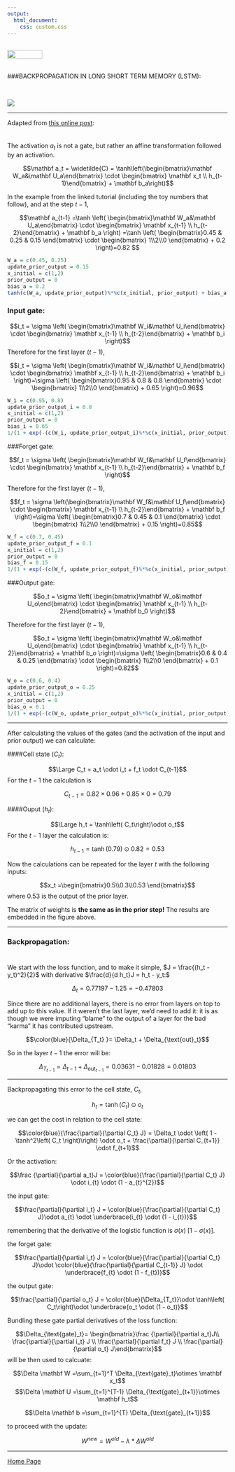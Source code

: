 ```yaml
---
output: 
  html_document:
    css: custom.css
---
```


<br>
<a href="http://rinterested.github.io/statistics/index.html">
<img HEIGHT="20" WIDTH="80" src="https://cloud.githubusercontent.com/assets/9312897/10556783/a27a26fa-745c-11e5-9b1a-2d5bd737387a.PNG"></a>
<br><br>

###BACKPROPAGATION IN LONG SHORT TERM MEMORY (LSTM):
<br>



<br>

<img src = "https://user-images.githubusercontent.com/9312897/28521315-07a2f1d8-7041-11e7-80d0-ef255b5d12f6.png">

---

Adapted from [this online post](https://blog.aidangomez.ca/2016/04/17/Backpropogating-an-LSTM-A-Numerical-Example/):

<img height = 7  src = "https://user-images.githubusercontent.com/9312897/28549944-aa01ee06-70ab-11e7-8c3d-d9ae2b65ebef.png">

The activation $a_t$ is not a gate, but rather an affine transformation followed by an activation. 

$$\mathbf a_t = \widetilde{C} = \tanh\left(\begin{bmatrix}\mathbf W_a&\mathbf U_a\end{bmatrix} \cdot \begin{bmatrix} \mathbf x_t \\ h_{t-1}\end{bmatrix}  + \mathbf b_a\right)$$

In the example from the linked tutorial (including the toy numbers that follow), and at the step $t-1,$


$$\mathbf a_{t-1} =\tanh \left( \begin{bmatrix}\mathbf W_a&\mathbf U_a\end{bmatrix} \cdot \begin{bmatrix} \mathbf x_{t-1} \\ h_{t-2}\end{bmatrix}  + \mathbf b_a \right)
=\tanh \left( \begin{bmatrix}0.45 & 0.25 & 0.15 \end{bmatrix} \cdot \begin{bmatrix} 1\\2\\0 \end{bmatrix}  + 0.2 \right)=0.82
$$

```r
W_a = c(0.45, 0.25)
update_prior_output = 0.15
x_initial = c(1,2)
prior_output = 0
bias_a = 0.2
tanh(c(W_a, update_prior_output)%*%c(x_initial, prior_output) + bias_a )
```

### Input gate:

$$i_t = \sigma \left( \begin{bmatrix}\mathbf W_i&\mathbf U_i\end{bmatrix}  \cdot \begin{bmatrix} \mathbf x_{t-1} \\ h_{t-2}\end{bmatrix}  + \mathbf b_i \right)$$
Therefore for the first layer $(t-1),$

$$i_t = \sigma \left( \begin{bmatrix}\mathbf W_i&\mathbf U_i\end{bmatrix}  \cdot \begin{bmatrix} \mathbf x_{t-1} \\ h_{t-2}\end{bmatrix}  + \mathbf b_i \right)=\sigma \left( \begin{bmatrix}0.95 & 0.8 & 0.8 \end{bmatrix} \cdot \begin{bmatrix} 1\\2\\0 \end{bmatrix}  + 0.65 \right)=0.96$$

```r
W_i = c(0.95, 0.8)
update_prior_output_i = 0.8
x_initial = c(1,2)
prior_output = 0
bias_i = 0.65
1/(1 + exp(-(c(W_i, update_prior_output_i)%*%c(x_initial, prior_output) + bias_i)))
```

###Forget gate:

$$f_t = \sigma \left( \begin{bmatrix}\mathbf W_f&\mathbf U_f\end{bmatrix}  \cdot \begin{bmatrix} \mathbf x_{t-1} \\ h_{t-2}\end{bmatrix}  + \mathbf b_f \right)$$

Therefore for the first layer $(t-1),$

$$f_t = \sigma \left(\begin{bmatrix}\mathbf W_f&\mathbf U_f\end{bmatrix}  \cdot \begin{bmatrix} \mathbf x_{t-1} \\ h_{t-2}\end{bmatrix}  + \mathbf b_f \right)=\sigma \left( \begin{bmatrix}0.7 & 0.45 & 0.1 \end{bmatrix} \cdot \begin{bmatrix} 1\\2\\0 \end{bmatrix}  + 0.15 \right)=0.85$$

```r
W_f = c(0.7, 0.45)
update_prior_output_f = 0.1
x_initial = c(1,2)
prior_output = 0
bias_f = 0.15
1/(1 + exp(-(c(W_f, update_prior_output_f)%*%c(x_initial, prior_output) + bias_f)))
```


###Output gate:

$$o_t = \sigma \left( \begin{bmatrix}\mathbf W_o&\mathbf U_o\end{bmatrix} \cdot \begin{bmatrix} \mathbf x_{t-1} \\ h_{t-2}\end{bmatrix}  + \mathbf b_0 \right)$$

Therefore for the first layer $(t-1),$

$$o_t = \sigma \left( \begin{bmatrix}\mathbf W_o&\mathbf U_o\end{bmatrix}  \cdot \begin{bmatrix} \mathbf x_{t-1} \\ h_{t-2}\end{bmatrix}  + \mathbf b_o \right)=\sigma \left( \begin{bmatrix}0.6 & 0.4 & 0.25 \end{bmatrix} \cdot \begin{bmatrix} 1\\2\\0 \end{bmatrix}  + 0.1 \right)=0.82$$

```r
W_o = c(0.6, 0.4)
update_prior_output_o = 0.25
x_initial = c(1,2)
prior_output = 0
bias_o = 0.1
1/(1 + exp(-(c(W_o, update_prior_output_o)%*%c(x_initial, prior_output) + bias_o)))
```

---

After calculating the values of the gates (and the activation of the input and prior output) we can calculate:

####Cell state $(C_t):$

$$\Large C_t =  a_t \odot i_t + f_t \odot C_{t-1}$$
For the $t-1$ the calculation is

$$C_{t-1}=0.82\times0.96+0.85×0=0.79$$

####Ouput $(h_t):$

$$\Large h_t = \tanh\left( C_t\right)\odot o_t$$
For the $t-1$ layer the calculation is:

$$h_{t-1} = \tanh(0.79) \odot 0.82=0.53$$

Now the calculations can be repeated for the layer $t$ with the following inputs:

$$x_t =\begin{bmatrix}0.5\\0.3\\0.53 \end{bmatrix}$$
where $0.53$ is the output of the prior layer.

The matrix of weights is **the same as in the prior step!** The results are embedded in the figure above.

---

### Backpropagation:

<img height = 10  src = "https://user-images.githubusercontent.com/9312897/28578631-4d8bde16-7128-11e7-9a26-3804f51fcad9.png">



We start with the loss function, and to make it simple, $J = \frac{(h_t - y_t)^2}{2}$ with derivative $\frac{d}{d h_t}J = h_t - y_t:$

$$\Delta_t = 0.77197−1.25=−0.47803$$

Since there are no additional layers, there is no error from layers on top to add up to this value. If it weren't the last layer, we'd need to add it: it is as though we were imputing "blame" to the output of a layer for the bad "karma" it has contributed upstream. 

$$\color{blue}{\Delta_{T_t} }= \Delta_t + \Delta_{\text{out}_t}$$

So in the layer $t - 1$ the error will be:

$$\Delta _{T_{t-1}}=\Delta_{t-1}+\Delta_{\text{out}_{t-1}}=0.03631-0.01828=0.01803$$

---

Backpropagating this error to the cell state, $C_t,$

$$ h_t = \tanh\left( C_t   \right)\odot o_t$$
   
we can get the cost in relation to the cell state:

$$\color{blue}{\frac{\partial}{\partial C_t} J} = \Delta_t \odot \left( 1 - \tanh^2\left( C_t \right)\right) \odot o_t + \frac{\partial}{\partial C_{t+1}} \odot f_{t+1}$$

Or the activation:

$$\frac {\partial}{\partial a_t}J = \color{blue}{\frac{\partial}{\partial C_t} J} \odot i_{t} \odot (1 - a_{t}^{2})$$

the input gate:

$$\frac{\partial}{\partial i_t} J = \color{blue}{\frac{\partial}{\partial C_t} J}\odot a_{t} \odot \underbrace{i_{t} \odot (1 - i_{t})}$$

remembering that the derivative of the logistic function is $\sigma(x)\;[1-\sigma(x)].$


the forget gate:

$$\frac{\partial}{\partial i_t} J = \color{blue}{\frac{\partial}{\partial C_t} J}\odot \color{blue}{\frac{\partial}{\partial C_{t-1}} J} \odot \underbrace{f_{t} \odot (1 - f_{t})}$$

the output gate:

$$\frac{\partial}{\partial o_t} J = \color{blue}{\Delta_{T_t}}\odot \tanh\left( C_t\right)\odot  \underbrace{o_t \odot (1 - o_t)}$$

Bundling these gate partial derivatives of the loss function:


$$\Delta_{\text{gate}_t}= \begin{bmatrix}\frac {\partial}{\partial a_t}J\\ \frac{\partial}{\partial i_t} J \\ \frac{\partial}{\partial f_t} J \\ \frac{\partial}{\partial o_t} J\end{bmatrix}$$
will be then used to calcuate:

$$\Delta \mathbf W =\sum_{t=1}^T \Delta_{\text{gate}_t}\otimes \mathbf x_t$$
$$\Delta \mathbf U =\sum_{t=1}^{T-1} \Delta_{\text{gate}_{t+1}}\otimes \mathbf h_t$$

$$\Delta \mathbf b =\sum_{t=1}^{T} \Delta_{\text{gate}_{t+1}}$$

to proceed with the update:

$$W^{new} = W^{old} - \lambda * \Delta W^{old}$$


---

<a href="http://rinterested.github.io/statistics/index.html">Home Page</a>
